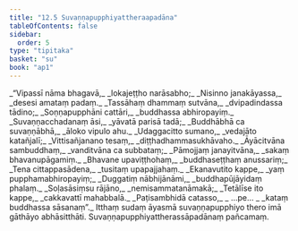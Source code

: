 ```yaml
---
title: "12.5 Suvaṇṇapupphiyattheraapadāna"
tableOfContents: false
sidebar:
  order: 5
type: "tipitaka"
basket: "su"
book: "ap1"
---
```



<DynamicBreadcrumb />

<Division number="40" book="ap1" bookNo="20" page="164">

<Paragraph number="1988" type="verses" book="ap1">
_“Vipassī nāma bhagavā,_  
_lokajeṭṭho narāsabho;_  
_Nisinno janakāyassa,_  
_desesi amataṃ padaṃ._  

</Paragraph>

</Division>
<Division number="41" book="ap1" bookNo="20" page="164">

<Paragraph number="1989" type="verses" book="ap1">
_Tassāhaṃ dhammaṃ sutvāna,_  
_dvipadindassa tādino;_  
_Soṇṇapupphāni cattāri,_  
_buddhassa abhiropayiṃ._  

</Paragraph>

</Division>
<Division number="42" book="ap1" bookNo="20" page="164">

<Paragraph number="1990" type="verses" book="ap1">
_Suvaṇṇacchadanaṃ āsi,_  
_yāvatā parisā tadā;_  
_Buddhābhā ca suvaṇṇābhā,_  
_āloko vipulo ahu._  

</Paragraph>

</Division>
<Division number="43" book="ap1" bookNo="20" page="165">

<Paragraph number="1991" type="verses" book="ap1">
_Udaggacitto sumano,_  
_vedajāto katañjalī;_  
_Vittisañjanano tesaṃ,_  
_diṭṭhadhammasukhāvaho._  

</Paragraph>

</Division>
<Division number="44" book="ap1" bookNo="20" page="165">

<Paragraph number="1992" type="verses" book="ap1">
_Āyācitvāna sambuddhaṃ,_  
_vanditvāna ca subbataṃ;_  
_Pāmojjaṃ janayitvāna,_  
_sakaṃ bhavanupāgamiṃ._  

</Paragraph>

</Division>
<Division number="45" book="ap1" bookNo="20" page="165">

<Paragraph number="1993" type="verses" book="ap1">
_Bhavane upaviṭṭhohaṃ,_  
_buddhaseṭṭhaṃ anussariṃ;_  
_Tena cittappasādena,_  
_tusitaṃ upapajjahaṃ._  

</Paragraph>

</Division>
<Division number="46" book="ap1" bookNo="20" page="165">

<Paragraph number="1994" type="verses" book="ap1">
_Ekanavutito kappe,_  
_yaṃ pupphamabhiropayiṃ;_  
_Duggatiṃ nābhijānāmi,_  
_buddhapūjāyidaṃ phalaṃ._  

</Paragraph>

</Division>
<Division number="47" book="ap1" bookNo="20" page="165">

<Paragraph number="1995" type="verses" book="ap1">
_Soḷasāsiṃsu rājāno,_  
_nemisammatanāmakā;_  
_Tetālīse ito kappe,_  
_cakkavattī mahabbalā._  

</Paragraph>

</Division>
<Division number="48" book="ap1" bookNo="20" page="165">

<Paragraph number="1996" type="verses" book="ap1">
_Paṭisambhidā catasso,_  
_ …pe… _  
_kataṃ buddhassa sāsanaṃ”._  

</Paragraph>

<Paragraph number="1997" book="ap1">
Itthaṃ sudaṃ āyasmā suvaṇṇapupphiyo thero imā gāthāyo abhāsitthāti.

</Paragraph>
</Division>

<Paragraph number="1998" type="center" book="ap1">
Suvaṇṇapupphiyattherassāpadānaṃ pañcamaṃ.
</Paragraph>